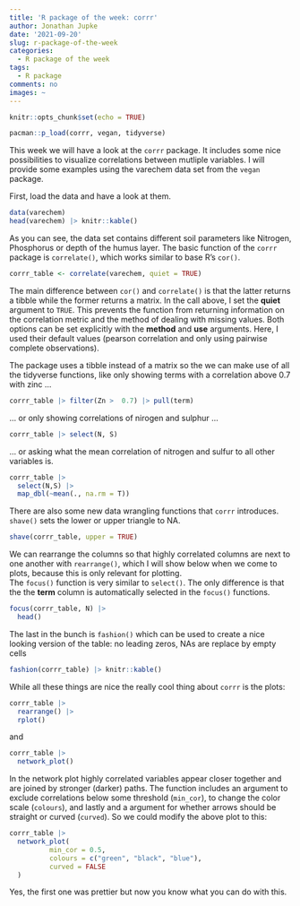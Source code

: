 ```yaml
---
title: 'R package of the week: corrr'
author: Jonathan Jupke
date: '2021-09-20'
slug: r-package-of-the-week
categories:
  - R package of the week
tags:
  - R package
comments: no
images: ~
---
```


```r
knitr::opts_chunk$set(echo = TRUE)
```

```r
pacman::p_load(corrr, vegan, tidyverse)
```

This week we will have a look at the `corrr` package. 
It includes some nice possibilities to visualize correlations between mutliple variables. 
I will provide some examples using the varechem data set from the `vegan` package. 

First, load the data and have a look at them. 
```r
data(varechem)
head(varechem) |> knitr::kable()
```
As you can see, the data set contains different soil parameters like Nitrogen, Phosphorus or depth of the humus layer. 
The basic function of the `corrr` package is `correlate()`, which works similar to base R's `cor()`. 

```r
corrr_table <- correlate(varechem, quiet = TRUE)
```

The main difference between `cor()` and `correlate()` is that the latter returns a tibble while the former returns a matrix. 
In the call above, I set the **quiet** argument to `TRUE`. 
This prevents the function from returning information on the correlation metric and the method of dealing with missing values. 
Both options can be set explicitly with the **method** and **use** arguments. 
Here, I used their default values (pearson correlation and only using pairwise complete observations).

The package uses a tibble instead of a matrix so the we can make use of all the tidyverse functions, like 
only showing terms with a correlation above 0.7 with zinc ... 
```r
corrr_table |> filter(Zn >  0.7) |> pull(term)
```
... or only showing correlations of nirogen and sulphur ... 
```r
corrr_table |> select(N, S)
```
... or asking what the mean correlation of nitrogen and sulfur to all other variables is. 
```r
corrr_table |> 
  select(N,S) |> 
  map_dbl(~mean(., na.rm = T))
```
There are also some new data wrangling functions that `corrr` introduces.
`shave()` sets the lower or upper triangle to NA. 
```r
shave(corrr_table, upper = TRUE)
```
We can rearrange the columns so that highly correlated columns are next to one another with `rearrange()`, which I will show below when we come to plots, because this is only relevant for plotting.  
The `focus()` function is very similar to `select()`. The only difference is that the the **term** column is automatically selected in the `focus()` functions. 
```r
focus(corrr_table, N) |> 
  head()
```

The last in the bunch is `fashion()` which can be used to create a nice looking version of the table: no leading zeros, NAs are replace by empty cells 
```r
fashion(corrr_table) |> knitr::kable()
```

While all these things are nice the really cool thing about `corrr` is the plots: 

```r
corrr_table |> 
  rearrange() |> 
  rplot()
```

and 

```r
corrr_table |> 
  network_plot()
```

In the network plot highly correlated variables appear closer together and are joined by stronger (darker) paths. 
The function includes an argument to exclude correlations below some threshold (`min_cor`), to change the color scale (`colours`), and lastly and a argument for whether arrows should be straight or curved (`curved`). 
So we could modify the above plot to this: 

```r
corrr_table |> 
  network_plot(
          min_cor = 0.5,
          colours = c("green", "black", "blue"),
          curved = FALSE
  )
```

Yes, the first one was prettier but now you know what you can do with this. 

